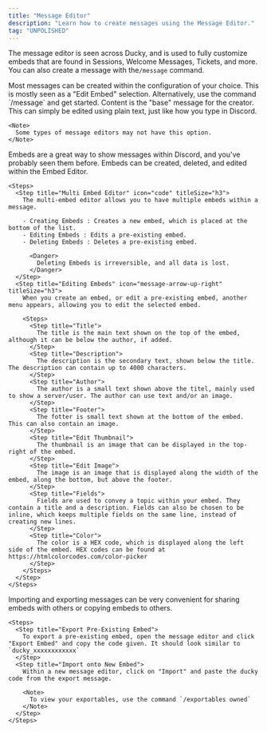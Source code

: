 ```yaml
---
title: "Message Editor"
description: "Learn how to create messages using the Message Editor."
tag: "UNPOLISHED"
---
```


The message editor is seen across Ducky, and is used to fully customize embeds that are found in Sessions, Welcome Messages, Tickets, and more. You can also create a message with the`/message` command.

<Steps>
  <Step title="Creating Message" titleSize="h2">
    Most messages can be created within the configuration of your choice. This is mostly seen as a "Edit Embed" selection. Alternatively, use the command `/message` and get started.
  </Step>
  <Step title="Editing Content" titleSize="h2">
    Content is the "base" message for the creator. This can simply be edited using plain text, just like how you type in Discord.

    <Note>
      Some types of message editors may not have this option.
    </Note>
  </Step>
  <Step title="Editing Embeds" titleSize="h2">
    Embeds are a great way to show messages within Discord, and you've probably seen them before. Embeds can be created, deleted, and edited within the Embed Editor.

    <Steps>
      <Step title="Multi Embed Editor" icon="code" titleSize="h3">
        The multi-embed editor allows you to have multiple embeds within a message.

        - Creating Embeds : Creates a new embed, which is placed at the bottom of the list.
        - Editing Embeds : Edits a pre-existing embed.
        - Deleting Embeds : Deletes a pre-existing embed.

          <Danger>
            Deleting Embeds is irreversible, and all data is lost.
          </Danger>
      </Step>
      <Step title="Editing Embeds" icon="message-arrow-up-right" titleSize="h3">
        When you create an embed, or edit a pre-existing embed, another menu appears, allowing you to edit the selected embed.

        <Steps>
          <Step title="Title">
            The title is the main text shown on the top of the embed, although it can be below the author, if added.
          </Step>
          <Step title="Description">
            The description is the secondary text, shown below the title. The description can contain up to 4000 characters.
          </Step>
          <Step title="Author">
            The author is a small text shown above the titel, mainly used to show a server/user. The author can use text and/or an image.
          </Step>
          <Step title="Footer">
            The fotter is small text shown at the bottom of the embed. This can also contain an image.
          </Step>
          <Step title="Edit Thumbnail">
            The thumbnail is an image that can be displayed in the top-right of the embed.
          </Step>
          <Step title="Edit Image">
            The image is an image that is displayed along the width of the embed, along the bottom, but above the footer.
          </Step>
          <Step title="Fields">
            Fields are used to convey a topic within your embed. They contain a title and a description. Fields can also be chosen to be inline, which keeps multiple fields on the same line, instead of creating new lines.
          </Step>
          <Step title="Color">
            The color is a HEX code, which is displayed along the left side of the embed. HEX codes can be found at https://htmlcolorcodes.com/color-picker
          </Step>
        </Steps>
      </Step>
    </Steps>
  </Step>
  <Step title="Importing / Exporting Messages" stepNumber={4} titleSize="h2">
    Importing and exporting messages can be very convenient for sharing embeds with others or copying embeds to others.

    <Steps>
      <Step title="Export Pre-Existing Embed">
        To export a pre-existing embed, open the message editor and click "Export Embed" and copy the code given. It should look similar to `ducky_xxxxxxxxxxxx`
      </Step>
      <Step title="Import onto New Embed">
        Within a new message editor, click on "Import" and paste the ducky code from the export message.

        <Note>
          To view your exportables, use the command `/exportables owned`
        </Note>
      </Step>
    </Steps>
  </Step>
</Steps>